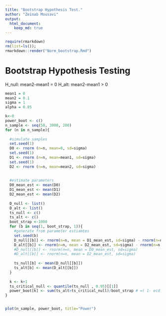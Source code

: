 ```yaml
---
title: "Bootstrap Hypothesis Test."
author: "Zeinab Mousavi"
output: 
  html_document:
    keep_md: true
---
```


```r
require(rmarkdown)
rm(list=ls()); 
rmarkdown::render("Norm_bootstrap.Rmd") 
```


# Bootstrap Hypothesis Testing 
H_null: mean2-mean1 = 0
H_alt: mean2-mean1 > 0


```r
mean1 = 0
mean2 = 0.1
sigma = 1
alpha = 0.05

k<-0 
power_boot <- c()
n_sample <- seq(50, 3000, 200)
for (n in n_sample){
  
  #simulate samples
  set.seed(1)
  D0 <- rnorm (n=n, mean=0, sd=sigma)
  set.seed(1)
  D1 <- rnorm (n=n, mean=mean1, sd=sigma)
  set.seed(1)
  D2 <- rnorm (n=n, mean=mean2, sd=sigma)
  
  
  #estimate parameters
  D0_mean_est <- mean(D0)
  D1_mean_est <- mean(D1)
  D2_mean_est <- mean(D2)
  
  D_null <- list()
  D_alt <- list()
  ts_null <- c()
  ts_alt <- c()
  boot_strap <-1000
  for (b in seq(1, boot_strap, 1)){
    #generate from parameter estiamtes 
    set.seed(b)
    D_null[[b]] <- rnorm(n=n, mean = D1_mean_est, sd=sigma) - rnorm(n=n, mean = D0_mean_est, sd=sigma)
    D_alt[[b]] <- rnorm(n=n, mean = D2_mean_est, sd=sigma) - rnorm(n=n, mean = D0_mean_est, sd=sigma)
    #D_null[[b]] <- rnorm(n=n, mean = D0_mean_est, sd=sigma) 
    #D_alt[[b]] <- rnorm(n=n, mean = D2_mean_est, sd=sigma) 
    
    ts_null[b] <- mean(D_null[[b]])
    ts_alt[b] <- mean(D_alt[[b]])
  }
  
  k <- k+1
  ts_critical_null <- quantile(ts_null , 0.95)[[1]]
  power_boot[k] <- sum(ts_alt>ts_critical_null)/boot_strap # =( 1- ecdf(ts_alt)(ts_critical_null))
}


plot(n_sample, power_boot, title="Power")

```



